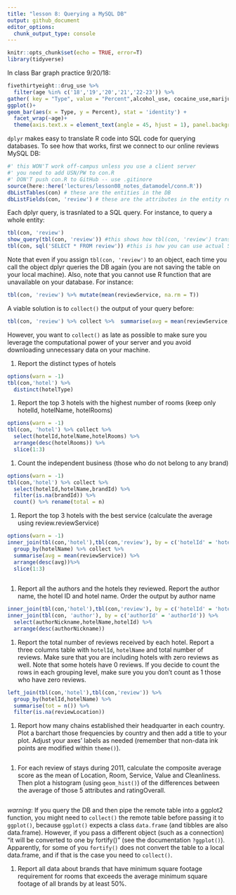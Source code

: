 ```yaml
---
title: "lesson 8: Querying a MySQL DB"
output: github_document
editor_options: 
  chunk_output_type: console
---
```


```r
knitr::opts_chunk$set(echo = TRUE, error=T)
library(tidyverse)
```

In class Bar graph practice 9/20/18:

```r
fivethirtyeight::drug_use %>%
  filter(age %in% c('18','19','20','21','22-23')) %>%
gather( key = "Type", value = "Percent",alcohol_use, cocaine_use,marijuana_use)%>%
ggplot()+
geom_bar(aes(x = Type, y = Percent), stat = 'identity') + 
  facet_wrap(~age)+
  theme(axis.text.x = element_text(angle = 45, hjust = 1), panel.background = element_blank())


```


`dplyr` makes easy to translate R code into SQL code for querying databases. To see how that works, first we connect to our online reviews MySQL DB:

```r
#' this WON'T work off-campus unless you use a client server
#' you need to add USN/PW to con.R
#' DON'T push con.R to GitHub -- use .gitinore
source(here::here('lectures/lesson08_notes_datamodel/conn.R'))
dbListTables(con) # these are the entities in the DB
dbListFields(con, 'review') # these are the attributes in the entity review
```

Each dplyr query, is trasnlated to a SQL query. For instance, to query a whole entity:

```r
tbl(con, 'review')
show_query(tbl(con, 'review')) #this shows how tbl(con, 'review') translates to SQL
tbl(con, sql('SELECT * FROM review')) #this is how you can use actual SQL
```

Note that even if you assign `tbl(con, 'review')` to an object, each time you call the object dplyr queries the DB again (you are not saving the table on your local machine). Also, note that you cannot use R function that are unavailable on your database. For instance:

```r
tbl(con, 'review') %>% mutate(mean(reviewService, na.rm = T))
```

A viable solution is to `collect()` the output of your query before:

```r
tbl(con, 'review') %>% collect %>%  summarise(avg = mean(reviewService, na.rm = T))
```

However, you want to `collect()` as late as possible to make sure you leverage the computational power of your server and you avoid downloading unnecessary data on your machine.



#. Report the distinct types of hotels
```r
options(warn = -1)
tbl(con,'hotel') %>%
  distinct(hotelType)

```


#. Report the top 3 hotels with the highest number of rooms (keep only hotelId, hotelName, hotelRooms)
```r
options(warn = -1)
tbl(con, 'hotel') %>% collect %>%
  select(hotelId,hotelName,hotelRooms) %>%
  arrange(desc(hotelRooms)) %>%
  slice(1:3)
```


#. Count the independent business (those who do not belong to any brand)
```r
options(warn = -1)
tbl(con,'hotel') %>% collect %>%
  select(hotelId,hotelName,brandId) %>%
  filter(is.na(brandId)) %>%
  count() %>% rename(total = n)

```


#. Report the top 3 hotels with the best service (calculate the average using review.reviewService)
```r
options(warn = -1)
inner_join(tbl(con,'hotel'),tbl(con,'review'), by = c('hotelId' = 'hotelId')) %>%
  group_by(hotelName) %>% collect %>%
  summarise(avg = mean(reviewService)) %>%
  arrange(desc(avg))%>%
  slice(1:3)
  
```


#. Report all the authors and the hotels they reviewed. Report the author name, the hotel ID and hotel name. Order the output by author name

```r
inner_join(tbl(con,'hotel'),tbl(con,'review'), by = c('hotelId' = 'hotelId')) %>%
inner_join(tbl(con, 'author'), by = c('authorId' = 'authorId')) %>%
  select(authorNickname,hotelName,hotelId) %>%
  arrange(desc(authorNickname))

```


#. Report the total number of reviews received by each hotel. Report a three columns table with `hotelId`, `hotelName` and total number of reviews. Make sure that you are including hotels with zero reviews as well. Note that some hotels have 0 reviews. If you decide to count the rows in each grouping level, make sure you you don't count as 1 those who have zero reviews.

```r
left_join(tbl(con,'hotel'),tbl(con,'review')) %>%
  group_by(hotelId,hotelName) %>%
  summarise(tot = n()) %>%
  filter(is.na(reviewLocation))
```


#. Report how many chains established their headquarter in each country. Plot a barchart those frequencies by country and then add a title to your plot. Adjust your axes' labels as needed (remember that non-data ink points are modified within `theme()`).

```r

```


#. For each review of stays during 2011, calculate the composite average score as the mean of Location, Room, Service, Value and Cleanliness. Then plot a histogram (using `geom_hist()`) of the differences between the average of those 5 attributes and ratingOverall.

```r

```

*warning*: If you query the DB and then pipe the remote table into a ggplot2 function, you might need to `collect()` the remote table before passing it to `ggplot()`, because `ggplot()` expects a class `data.frame` (and tibbles are also data.frame). However, if you pass a different object (such as a connection) "it will be converted to one by fortify()" (see the documentation `?ggplot()`). 
Apparently, for some of you `fortify()` does not convert the table to a local data.frame, and if that is the case you need to `collect()`.


#. Report all data about brands that have minimum square footage requirement for rooms that exceeds the average minimum square footage of all brands by at least 50%.

```r

```




